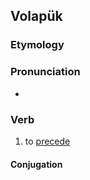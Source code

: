 ==Volapük==

===Etymology===
{{prefix|vo|be|foön}}

===Pronunciation===
* {{IPA|vo|/befoˈøn/}}

===Verb===
{{head|vo|verb}}

# to [[precede]]

====Conjugation====
{{vo-conj}}